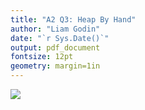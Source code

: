 ```yaml
---
title: "A2 Q3: Heap By Hand"
author: "Liam Godin"
date: "`r Sys.Date()`"
output: pdf_document
fontsize: 12pt
geometry: margin=1in
---
```


![]("../../../images/BTERM/CS2223/Heap By Hand.png")

